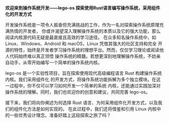 **欢迎来到操作系统开发——lego-os 探索使用Rust语言编写操作系统，采用组件化的开发方式**

开发操作系统是一项令人振奋但充满挑战的工作，作为一名对探索操作系统原理充满热情的开发者，
你或许渴望深入理解操作系统的本质以及它的强大功能，那么阅读内核源代码无疑是最直接且高效的学习途径。
在众多知名操作系统中，如 Linux、Windows、Android 和 macOS，Linux 凭借其强大的社区支持和完全
开源的特性，始终是开发者学习操作系统的理想平台。然而，仅仅学习理论或阅读他人代码始终难以真正领悟
操作系统的精髓。若想更深刻地理解操作系统，不妨亲自动手，从零开始编写一个简单的操作系统内核。

lego-os 是一个实验性项目，旨在探索使用现代高级编程语言 Rust 构建操作系统内核。我们采用组件化
的开发方式，将操作系统功能拆解为多个独立模块。在这一过程中，你不仅可以学习如何开发一个简单的系统
内核，还能通过实践加深对操作系统的理解。同时，我们也欢迎你的创意和建议，共同完善 lego-os。

接下来，我们将向你阐述为何选择 Rust 语言、为何采用组件化开发方式，以及我们的组件化方法是如何实现的。
在此过程中，我们还将借鉴和引用 Linux 内核中的一些优秀设计理念。准备好踏上这段探索之旅了吗？

